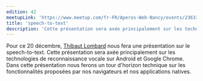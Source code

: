 ```yaml
---
edition: 42
meetupLink: 'https://www.meetup.com/fr-FR/Aperos-Web-Nancy/events/236331893/'
title: 'speech-to-text'
description: 'Cette présentation sera axée principalement sur les technologies de reconnaissance vocale sur Android et Google Chrome.'
---
```


Pour ce 20 décembre, [Thibaut Lombard](https://www.twitter.com/ctrlfagency) nous fera une présentation sur le speech-to-text. Cette présentation sera axée principalement sur les technologies de reconnaissance vocale sur Android et Google Chrome. Dans cette présentation nous ferons un tour d'horizon technique sur les fonctionnalités proposées par nos navigateurs et nos applications natives.
